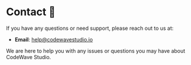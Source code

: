 # Contact 📧

If you have any questions or need support, please reach out to us at:

- **Email**: help@codewavestudio.io

We are here to help you with any issues or questions you may have about CodeWave Studio.

